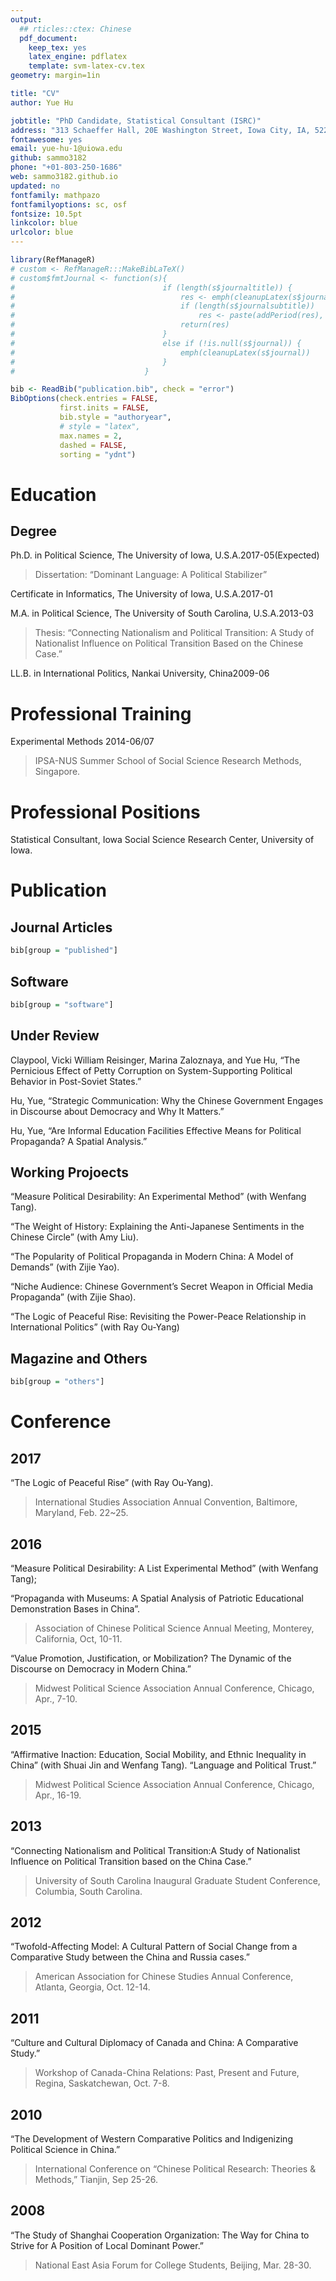 ```yaml
---
output: 
  ## rticles::ctex: Chinese
  pdf_document:
    keep_tex: yes
    latex_engine: pdflatex
    template: svm-latex-cv.tex
geometry: margin=1in

title: "CV"
author: Yue Hu

jobtitle: "PhD Candidate, Statistical Consultant (ISRC)"
address: "313 Schaeffer Hall, 20E Washington Street, Iowa City, IA, 52242"
fontawesome: yes
email: yue-hu-1@uiowa.edu
github: sammo3182
phone: "+01-803-250-1686"
web: sammo3182.github.io
updated: no
fontfamily: mathpazo
fontfamilyoptions: sc, osf
fontsize: 10.5pt
linkcolor: blue
urlcolor: blue
---
```


```r
library(RefManageR)
# custom <- RefManageR:::MakeBibLaTeX()
# custom$fmtJournal <- function(s){
#                                 if (length(s$journaltitle)) {
#                                     res <- emph(cleanupLatex(s$journaltitle))
#                                     if (length(s$journalsubtitle))
#                                         res <- paste(addPeriod(res), emph(cleanupLatex(s$journalsubtitle)))
#                                     return(res)
#                                 }
#                                 else if (!is.null(s$journal)) {
#                                     emph(cleanupLatex(s$journal))
#                                 }
#                             }

bib <- ReadBib("publication.bib", check = "error")
BibOptions(check.entries = FALSE, 
           first.inits = FALSE,
           bib.style = "authoryear",
           # style = "latex",
           max.names = 2,
           dashed = FALSE,
           sorting = "ydnt")
```

# Education
## Degree
Ph.D. in Political Science, The University of Iowa, U.S.A.\hfill 2017-05(Expected)

> \footnotesize Dissertation: "Dominant Language: A Political Stabilizer"

Certificate in Informatics, The University of Iowa, U.S.A.\hfill 2017-01

M.A. in Political Science, The University of South Carolina, U.S.A.\hfill 2013-03

> \footnotesize Thesis: "Connecting Nationalism and Political Transition: A Study of Nationalist Influence on Political Transition Based on the Chinese Case."

LL.B. in International Politics, Nankai University, China\hfill 2009-06

# Professional Training
Experimental Methods \hfill 2014-06/07

> \footnotesize IPSA-NUS Summer School of Social Science Research Methods, Singapore.

# Professional Positions
Statistical Consultant, Iowa Social Science Research Center, University of Iowa.

# Publication
## Journal Articles
```r
bib[group = "published"]
```

## Software
```r
bib[group = "software"]
```

## Under Review
Claypool, Vicki William Reisinger, Marina Zaloznaya, and Yue Hu, "The Pernicious Effect of Petty Corruption on System-Supporting Political Behavior in Post-Soviet States."

Hu, Yue, "Strategic Communication: Why the Chinese Government Engages in Discourse about Democracy and Why It Matters."

Hu, Yue, "Are Informal Education Facilities Effective Means for Political Propaganda? A Spatial Analysis."

## Working Projoects

"Measure Political Desirability: An Experimental Method" (with Wenfang Tang).

"The Weight of History: Explaining the Anti-Japanese Sentiments in the Chinese Circle" (with Amy Liu).

"The Popularity of Political Propaganda in Modern China: A Model of Demands" (with Zijie Yao).

"Niche Audience: Chinese Government’s Secret Weapon in Official Media Propaganda" (with Zijie Shao).

"The Logic of Peaceful Rise: Revisiting the Power-Peace Relationship in International Politics" (with Ray Ou-Yang)


## Magazine and Others
```r
bib[group = "others"]
```


# Conference
## 2017
"The Logic of Peaceful Rise" (with Ray Ou-Yang).

> \footnotesize International Studies Association Annual Convention,  Baltimore, Maryland, Feb. 22~25.

## 2016
"Measure Political Desirability: A List Experimental Method" (with Wenfang Tang);

"Propaganda with Museums: A Spatial Analysis of Patriotic Educational Demonstration Bases in China".

> \footnotesize Association of Chinese Political Science Annual Meeting, Monterey, California, Oct, 10-11.

"Value Promotion, Justification, or Mobilization? The Dynamic of the Discourse on Democracy in Modern China."

> \footnotesize Midwest Political Science Association Annual Conference, Chicago, Apr., 7-10.

## 2015
"Affirmative Inaction: Education, Social Mobility, and Ethnic Inequality in China" (with Shuai Jin and Wenfang Tang).
"Language and Political Trust."

> \footnotesize Midwest Political Science Association Annual Conference, Chicago, Apr., 16-19.

## 2013
"Connecting Nationalism and Political Transition:A Study of Nationalist Influence on Political Transition based on the China Case."

> \footnotesize University of South Carolina Inaugural Graduate Student Conference, Columbia, South Carolina.

## 2012
"Twofold-Affecting Model: A Cultural Pattern of Social Change from a Comparative Study between the China and Russia cases."

> \footnotesize American Association for Chinese Studies Annual Conference, Atlanta, Georgia, Oct. 12-14.

## 2011
"Culture and Cultural Diplomacy of Canada and China: A Comparative Study."

> \footnotesize Workshop of Canada-China Relations: Past, Present and Future,
Regina, Saskatchewan, Oct. 7-8.

## 2010
"The Development of Western Comparative Politics and Indigenizing Political Science in China."

> \footnotesize International Conference on "Chinese Political Research: Theories & Methods," Tianjin, Sep 25-26.

## 2008
"The Study of Shanghai Cooperation Organization: The Way for China to Strive for A Position of Local Dominant Power."

> \footnotesize National East Asia Forum for College Students, Beijing, Mar. 28-30.